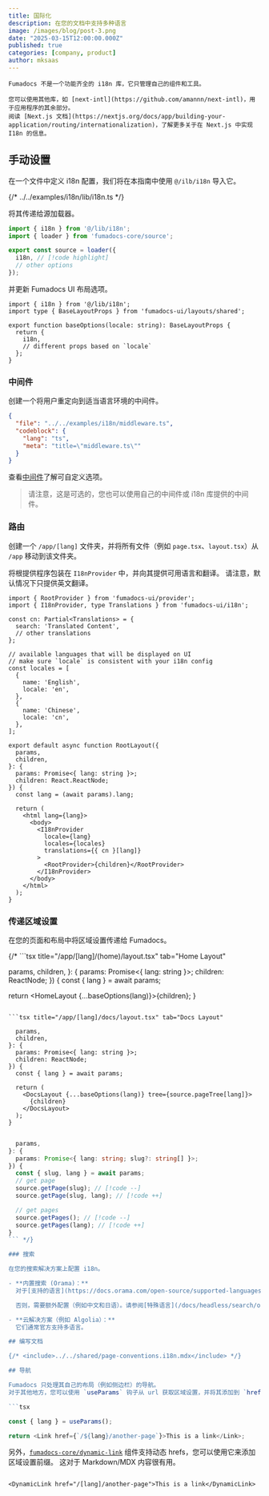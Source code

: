```yaml
---
title: 国际化
description: 在您的文档中支持多种语言
image: /images/blog/post-3.png
date: "2025-03-15T12:00:00.000Z"
published: true
categories: [company, product]
author: mksaas
---
```


<Callout title='开始之前'>

    Fumadocs 不是一个功能齐全的 i18n 库，它只管理自己的组件和工具。

    您可以使用其他库，如 [next-intl](https://github.com/amannn/next-intl)，用于应用程序的其余部分。
    阅读 [Next.js 文档](https://nextjs.org/docs/app/building-your-application/routing/internationalization)，了解更多关于在 Next.js 中实现 I18n 的信息。

</Callout>

## 手动设置

在一个文件中定义 i18n 配置，我们将在本指南中使用 `@/ilb/i18n` 导入它。

{/* <include cwd meta='title="lib/i18n.ts"'>
  ../../examples/i18n/lib/i18n.ts
</include> */}

将其传递给源加载器。

```ts title="lib/source.ts"
import { i18n } from '@/lib/i18n';
import { loader } from 'fumadocs-core/source';

export const source = loader({
  i18n, // [!code highlight]
  // other options
});
```

并更新 Fumadocs UI 布局选项。

```tsx title="app/layout.config.tsx"
import { i18n } from '@/lib/i18n';
import type { BaseLayoutProps } from 'fumadocs-ui/layouts/shared';

export function baseOptions(locale: string): BaseLayoutProps {
  return {
    i18n,
    // different props based on `locale`
  };
}
```

### 中间件

创建一个将用户重定向到适当语言环境的中间件。

```json doc-gen:file
{
  "file": "../../examples/i18n/middleware.ts",
  "codeblock": {
    "lang": "ts",
    "meta": "title=\"middleware.ts\""
  }
}
```

查看[中间件](/docs/headless/internationalization#middleware)了解可自定义选项。

> 请注意，这是可选的，您也可以使用自己的中间件或 i18n 库提供的中间件。

### 路由

创建一个 `/app/[lang]` 文件夹，并将所有文件（例如 `page.tsx`、`layout.tsx`）从 `/app` 移动到该文件夹。

将根提供程序包装在 `I18nProvider` 中，并向其提供可用语言和翻译。
请注意，默认情况下只提供英文翻译。

```tsx title="app/[lang]/layout.tsx"
import { RootProvider } from 'fumadocs-ui/provider';
import { I18nProvider, type Translations } from 'fumadocs-ui/i18n';

const cn: Partial<Translations> = {
  search: 'Translated Content',
  // other translations
};

// available languages that will be displayed on UI
// make sure `locale` is consistent with your i18n config
const locales = [
  {
    name: 'English',
    locale: 'en',
  },
  {
    name: 'Chinese',
    locale: 'cn',
  },
];

export default async function RootLayout({
  params,
  children,
}: {
  params: Promise<{ lang: string }>;
  children: React.ReactNode;
}) {
  const lang = (await params).lang;

  return (
    <html lang={lang}>
      <body>
        <I18nProvider
          locale={lang}
          locales={locales}
          translations={{ cn }[lang]}
        >
          <RootProvider>{children}</RootProvider>
        </I18nProvider>
      </body>
    </html>
  );
}
```

### 传递区域设置

在您的页面和布局中将区域设置传递给 Fumadocs。

{/* ```tsx title="/app/[lang]/(home)/layout.tsx" tab="Home Layout"

  params,
  children,
}: {
  params: Promise<{ lang: string }>;
  children: ReactNode;
}) {
  const { lang } = await params;

  return <HomeLayout {...baseOptions(lang)}>{children}</HomeLayout>;
}
```

```tsx title="/app/[lang]/docs/layout.tsx" tab="Docs Layout"

  params,
  children,
}: {
  params: Promise<{ lang: string }>;
  children: ReactNode;
}) {
  const { lang } = await params;

  return (
    <DocsLayout {...baseOptions(lang)} tree={source.pageTree[lang]}>
      {children}
    </DocsLayout>
  );
}
```

```ts title="page.tsx" tab="Docs Page"

  params,
}: {
  params: Promise<{ lang: string; slug?: string[] }>;
}) {
  const { slug, lang } = await params;
  // get page
  source.getPage(slug); // [!code --]
  source.getPage(slug, lang); // [!code ++]

  // get pages
  source.getPages(); // [!code --]
  source.getPages(lang); // [!code ++]
}
``` */}

### 搜索

在您的搜索解决方案上配置 i18n。

- **内置搜索 (Orama)：**
  对于[支持的语言](https://docs.orama.com/open-source/supported-languages#officially-supported-languages)，无需进一步更改。

  否则，需要额外配置（例如中文和日语）。请参阅[特殊语言](/docs/headless/search/orama#special-languages)。

- **云解决方案（例如 Algolia）：**
  它们通常官方支持多语言。

## 编写文档

{/* <include>../../shared/page-conventions.i18n.mdx</include> */}

## 导航

Fumadocs 只处理其自己的布局（例如侧边栏）的导航。
对于其他地方，您可以使用 `useParams` 钩子从 url 获取区域设置，并将其添加到 `href`。

```tsx

const { lang } = useParams();

return <Link href={`/${lang}/another-page`}>This is a link</Link>;
```

另外，[`fumadocs-core/dynamic-link`](/docs/headless/components/link#dynamic-hrefs) 组件支持动态 hrefs，您可以使用它来添加区域设置前缀。
这对于 Markdown/MDX 内容很有用。

```mdx title="content.mdx"

<DynamicLink href="/[lang]/another-page">This is a link</DynamicLink>
```